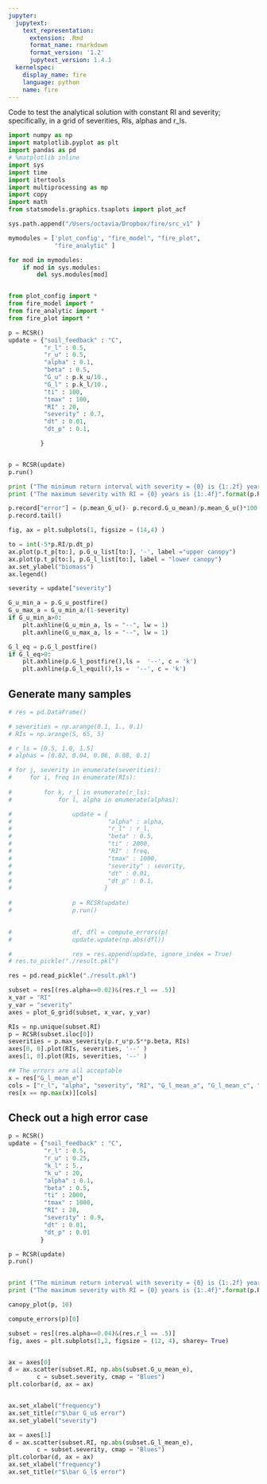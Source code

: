 ```yaml
---
jupyter:
  jupytext:
    text_representation:
      extension: .Rmd
      format_name: rmarkdown
      format_version: '1.2'
      jupytext_version: 1.4.1
  kernelspec:
    display_name: fire
    language: python
    name: fire
---
```


Code to test the analytical solution with constant RI and severity;
specifically, in a grid of severities, RIs, alphas and r_ls.

```python
import numpy as np
import matplotlib.pyplot as plt
import pandas as pd
# %matplotlib inline
import sys
import time
import itertools
import multiprocessing as mp
import copy
import math
from statsmodels.graphics.tsaplots import plot_acf

sys.path.append("/Users/octavia/Dropbox/fire/src_v1" )

mymodules = ['plot_config', "fire_model", "fire_plot",
             "fire_analytic" ]

for mod in mymodules:
    if mod in sys.modules:
        del sys.modules[mod]


from plot_config import *
from fire_model import *
from fire_analytic import *
from fire_plot import *
```

```python
p = RCSR()
update = {"soil_feedback" : "C",
          "r_l" : 0.5,
          "r_u" : 0.5,          
          "alpha" : 0.1,
          "beta" : 0.5,
          "G_u" : p.k_u/10.,
          "G_l" : p.k_l/10., 
          "ti" : 100, 
          "tmax" : 100,
          "RI" : 20,
          "severity" : 0.7,
          "dt" : 0.01,
          "dt_p" : 0.1,

         }


p = RCSR(update)
p.run()

print ("The minimum return interval with severity = {0} is {1:.2f} years".format(p.severity,p.min_RI_u()))
print ("The maximum severity with RI = {0} years is {1:.4f}".format(p.RI, p.max_severity_u()))
```

```python
p.record["error"] = (p.mean_G_u()- p.record.G_u_mean)/p.mean_G_u()*100
p.record.tail()
```

```python
fig, ax = plt.subplots(1, figsize = (14,4) )

to = int(-5*p.RI/p.dt_p)
ax.plot(p.t_p[to:], p.G_u_list[to:], '-', label ="upper canopy")        
ax.plot(p.t_p[to:], p.G_l_list[to:], label = "lower canopy")       
ax.set_ylabel("biomass")
ax.legend()

severity = update["severity"]

G_u_min_a = p.G_u_postfire()
G_u_max_a = G_u_min_a/(1-severity)
if G_u_min_a>0:
    plt.axhline(G_u_min_a, ls = "--", lw = 1)
    plt.axhline(G_u_max_a, ls = "--", lw = 1)

G_l_eq = p.G_l_postfire()
if G_l_eq>0:
    plt.axhline(p.G_l_postfire(),ls =  '--', c = 'k')
    plt.axhline(p.G_l_equil(),ls =  '--', c = 'k')

```

## Generate many samples

```python
# res = pd.DataFrame()

# severities = np.arange(0.1, 1., 0.1)
# RIs = np.arange(5, 65, 5)

# r_ls = [0.5, 1.0, 1.5]     
# alphas = [0.02, 0.04, 0.06, 0.08, 0.1]  

# for j, severity in enumerate(severities):
#     for i, freq in enumerate(RIs):
       
#         for k, r_l in enumerate(r_ls):
#             for l, alpha in enumerate(alphas):

#                 update = {
#                           "alpha" : alpha,
#                           "r_l" : r_l,
#                           "beta" : 0.5,
#                           "ti" : 2000, 
#                           "RI" : freq,
#                           "tmax" : 1000,
#                           "severity" : severity,
#                           "dt" : 0.01,
#                           "dt_p" : 0.1,
#                          }            
                      
#                 p = RCSR(update)  
#                 p.run()
                            

#                 df, dfl = compute_errors(p)
#                 update.update(np.abs(dfl))

#                 res = res.append(update, ignore_index = True)
# res.to_pickle("./result.pkl")

```

```python
res = pd.read_pickle("./result.pkl")
```

```python
subset = res[(res.alpha==0.02)&(res.r_l == .5)]
x_var = "RI"
y_var = "severity"
axes = plot_G_grid(subset, x_var, y_var)

RIs = np.unique(subset.RI)
p = RCSR(subset.iloc[0])
severities = p.max_severity(p.r_u*p.S**p.beta, RIs)
axes[0, 0].plot(RIs, severities, '--' )
axes[1, 0].plot(RIs, severities, '--' )

```

```python
## The errors are all acceptable
x = res["G_l_mean_e"]
cols = ["r_l", "alpha", "severity", "RI", "G_l_mean_a", "G_l_mean_c", "G_l_mean_e" ]
res[x == np.max(x)][cols]
```

## Check out a high error case

```python

p = RCSR()
update = {"soil_feedback" : "C",
          "r_l" : 0.5,
          "r_u" : 0.25,
          "k_l" : 5.,
          "k_u" : 20,
          "alpha" : 0.1,
          "beta" : 0.5,
          "ti" : 2000, 
          "tmax" : 1000,
          "RI" : 20,
          "severity" : 0.9,
          "dt" : 0.01,
          "dt_p" : 0.01          
         }

p = RCSR(update)
p.run()


print ("The minimum return interval with severity = {0} is {1:.2f} years".format(p.severity,p.min_RI_u()))
print ("The maximum severity with RI = {0} years is {1:.4f}".format(p.RI, p.max_severity_u()))


```

```python
canopy_plot(p, 10)
```

```python
compute_errors(p)[0]
```

```python
subset = res[(res.alpha==0.04)&(res.r_l == .5)]
fig, axes = plt.subplots(1,2, figsize = (12, 4), sharey= True)


ax = axes[0]
d = ax.scatter(subset.RI, np.abs(subset.G_u_mean_e), 
        c = subset.severity, cmap = "Blues")
plt.colorbar(d, ax = ax)


ax.set_xlabel("frequency")
ax.set_title(r"$\bar G_u$ error")
ax.set_ylabel("severity")

ax = axes[1]
d = ax.scatter(subset.RI, np.abs(subset.G_l_mean_e), 
        c = subset.severity, cmap = "Blues")
plt.colorbar(d, ax = ax)
ax.set_xlabel("frequency")
ax.set_title(r"$\bar G_l$ error")


```

```python

```

